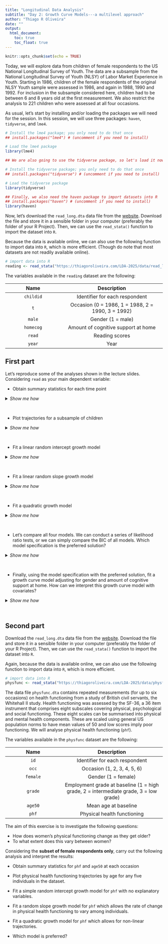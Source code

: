 ```yaml
---
title: "Longitudinal Data Analysis"
subtitle: "Day 2: Growth Curve Models---a multilevel approach"
author: "Thiago R Oliveira"
date: ""
output: 
  html_document:
    toc: true
    toc_float: true
---
```


```r
knitr::opts_chunk$set(echo = TRUE)
```

Today, we will explore data from children of female respondents to the US National Longitudinal Survey of Youth. The data are a subsample from the National Longitudinal Survey of Youth (NLSY) of Labor Market Experience in Youth. Starting in 1986, children of the female respondents of the original NLSY Youth sample were assessed in 1986, and again in 1988, 1990 and 1992. For inclusion in the subsample considered here, children had to be between 6 and 8 years old at the first measurement. We also restrict the analysis to 221 children who were assessed at all four occasions.

As usual, let's start by installing and/or loading the packages we will need for the session. In this session, we will use three packages: `haven`, `tidyverse`, and `lme4`.

```r
# Install the lme4 package; you only need to do that once
## install.packages("lme4") # (uncomment if you need to install)

# Load the lme4 package
library(lme4)

## We are also going to use the tidyverse package, so let's load it now

# Install the tidyverse package; you only need to do that once
## install.packages("tidyverse") # (uncomment if you need to install)

# Load the tidyverse package
library(tidyverse)

## Finally, we also need the haven package to import datasets into R
## install.packages("haven") # (uncomment if you need to install)
library(haven)
```

Now, let's download the `read_long.dta` data file from the [website](https://thiagoroliveira.com/LDA-2025). Download the file and store it in a sensible folder in your computer (preferably the folder of your R Project). Then, we can use the `read_stata()` function to import the dataset into `R`.

Because the data is available online, we can also use the following function to import data into `R`, which is more efficient. (Though do note that most datasets are not readily available online).

```r
# import data into R
reading <- read_stata("https://thiagoroliveira.com/LDA-2025/data/read_long.dta")
```

The variables available in the `reading` dataset are the following:

-------------------------------------------------------------------------------------------
 Name                             Description
-------------------------------- ----------------------------------------------------------
`childid`                         Identifier for each respondent
 
`t`                               Occasion (0 = 1986, 1 = 1988, 2 = 1990, 3 = 1992)
  
`male`                            Gender (1 = male)

`homecog`                         Amount of cognitive support at home

`read`                            Reading scores

`year`                            Year 
-------------------------------------------------------------------------------------------

## First part

Let's reproduce some of the analyses shown in the lecture slides. Considering `read` as your main dependent variable:

* Obtain summary statistics for each time point

<details>
<summary>*Show me how*</summary>

```r
# We can use the group_by() and summarise() functions
reading %>%
  group_by(year) %>%
  summarise(average_read = mean(read))

# We can also plot the overall trajectory
ggplot(data = reading %>% group_by(year) %>% summarise(average_read = mean(read)),
       aes(x = year, y = average_read)) +
  geom_line() + ylim(0,10) +
  theme_minimal()
```
</details>

<br>

* Plot trajectories for a subsample of children

<details>
<summary>*Show me how*</summary>

```r
# We can use the filter() function and then ggplot()
ggplot(data = reading %>% filter(childid %in% c(1:10)) %>% mutate(childid = factor(childid)),
       aes(x = year, y = read, group = childid, colour = childid)) +
  geom_line() + ylim(0,10) +
  theme_minimal()
```
</details>

<br>

* Fit a linear random intercept growth model

<details>
<summary>*Show me how*</summary>

```r
# We can use the lmer() function
random_intercepts <- lmer(read ~ t + (1 | childid), data = reading)

# see results
summary(random_intercepts)
```
</details>

<br>

* Fit a linear random slope growth model

<details>
<summary>*Show me how*</summary>

```r
# We can use the lmer() function
random_slope <- lmer(read ~ t + (t | childid), data = reading)

# see results
summary(random_slope)
```
</details>

<br>

* Fit a quadratic growth model

<details>
<summary>*Show me how*</summary>

```r
# We can use the lmer() function
quadratic_simple <- lmer(read ~ t + t_squared + (t | childid), data = reading %>% mutate(t_squared = t^2))

# see results
summary(quadratic_simple)

# We can also include the quadratic term as a growth parameter
quadratic_growth <- lmer(read ~ t + t_squared + (t + t_squared | childid), data = reading %>% mutate(t_squared = t^2))

# see results
summary(quadratic_growth)
```
</details>

<br>

* Let's compare all four models. We can conduct a series of likelihood ratio tests, or we can simply compare the BIC of all models. Which model specification is the preferred solution?

<details>
<summary>*Show me how*</summary>

```r
# We can use the texreg package for such comparisons

# Install the texreg package; you only need to do that once
## install.packages("texreg") # (uncomment if you need to install)

# Load the texreg package
library(texreg)

# We can then use the screenreg() function to make direct comparisons between models
list(random_intercepts, random_slope, quadratic_simple, quadratic_growth) %>% screenreg()
```

The quadratic growth model with a fixed coefficient for age squared is the preferred solution.
</details>

<br>

* Finally, using the model specification with the preferred solution, fit a growth curve model adjusting for gender and amount of cognitive support at home. How can we interpret this growth curve model with covariates?

<details>
<summary>*Show me how*</summary>

```r
# fit growth curve model with covariates
quadratic_simple_covs <- lmer(read ~ t + t_squared + male + homecog + (t | childid), data = reading %>% mutate(t_squared = t^2))

# see results
summary(quadratic_simple_covs)
```
</details>

<br>

## Second part

Download the `read_long.dta` data file from the [website](https://thiagoroliveira.com/LDA-2025). Download the file and store it in a sensible folder in your computer (preferably the folder of your R Project). Then, we can use the `read_stata()` function to import the dataset into `R`.

Again, because the data is available online, we can also use the following function to import data into `R`, which is more efficient.

```r
# import data into R
physfunc <- read_stata("https://thiagoroliveira.com/LDA-2025/data/physfunc.dta")
```

The data file `physfunc.dta` contains repeated measurements (for up to six occasions) on health functioning from a study of British civil servants, the Whitehall II study. Health functioning was assessed by the SF-36, a 36 item instrument that comprises eight subscales covering physical, psychological and social functioning. These eight scales can be summarised into physical and mental health components. These are scaled using general US population norms to have mean values of 50 and low scores imply poor functioning. We will analyse physical health functioning (`phf`).

The variables available in the `physfunc` dataset are the following:

-------------------------------------------------------------------------------------------
 Name                             Description
-------------------------------- ----------------------------------------------------------
`id`                              Identifier for each respondent
 
`occ`                             Occasion (1, 2, 3, 4, 5, 6)
  
`female`                          Gender (1 = female)

`grade`                           Employment grade at baseline (1 = high grade, 2 = intermediate grade, 3 = low grade)

`age50`                           Mean age at baseline

`phf`                             Physical health functioning 
-------------------------------------------------------------------------------------------

The aim of this exercise is to investigate the following questions:

* How does women’s physical functioning change as they get older?
* To what extent does this vary between women?

Considering the **subset of female respondents only**, carry out the following analysis and interpret the results:

- Obtain summary statistics for `phf` and `age50` at each occasion

- Plot physical health functioning trajectories by age for any five individuals in the dataset.

- Fit a simple random intercept growth model for `phf` with no explanatory variables.

- Fit a random slope growth model for `phf` which allows the rate of change in physical health functioning to vary among individuals.

- Fit a quadratic growth model for `phf` which allows for non-linear trajectories.

- Which model is preferred?

